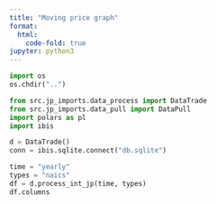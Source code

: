 ```yaml
---
title: "Moving price graph"
format:
  html:
    code-fold: true
jupyter: python3
---
```


```python
import os
os.chdir("..")
```

```python
from src.jp_imports.data_process import DataTrade
from src.jp_imports.data_pull import DataPull
import polars as pl
import ibis

d = DataTrade()
conn = ibis.sqlite.connect("db.sqlite")
```

```python
time = "yearly"
types = "naics"
df = d.process_int_jp(time, types)
df.columns
```